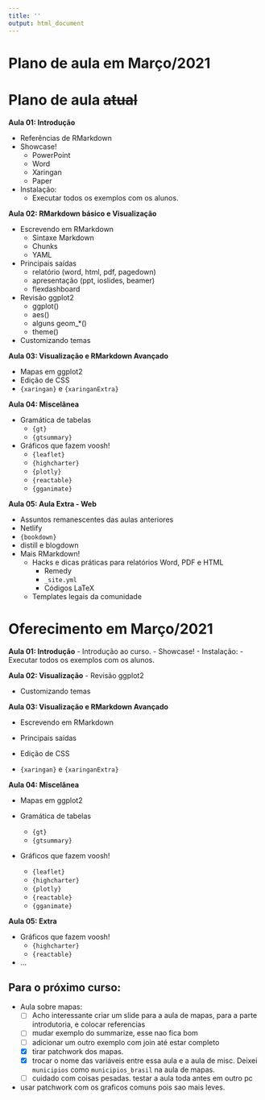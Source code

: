 ```yaml
---
title: ''
output: html_document
---
```


# Plano de aula em Março/2021


# Plano de aula ~~atual~~

**Aula 01: Introdução**

- Referências de RMarkdown
- Showcase!
    - PowerPoint
    - Word
    - Xaringan
    - Paper
- Instalação: 
    - Executar todos os exemplos com os alunos.

**Aula 02: RMarkdown básico e Visualização**

- Escrevendo em RMarkdown
  - Sintaxe Markdown
  - Chunks
  - YAML
- Principais saídas
  - relatório (word, html, pdf, pagedown)
  - apresentação (ppt, ioslides, beamer)
  - flexdashboard
- Revisão ggplot2
    - ggplot()
    - aes()
    - alguns geom_*()
    - theme()
- Customizando temas

**Aula 03: Visualização e RMarkdown Avançado**

- Mapas em ggplot2
- Edição de CSS 
- `{xaringan}` e `{xaringanExtra}`

**Aula 04: Miscelânea**

- Gramática de tabelas 
    - `{gt}` 
    - `{gtsummary}`
- Gráficos que fazem voosh!
    - `{leaflet}`
    - `{highcharter}`
    - `{plotly}`
    - `{reactable}`
    - `{gganimate}`

**Aula 05: Aula Extra - Web**

- Assuntos remanescentes das aulas anteriores
- Netlify
- `{bookdown}`
- distill e blogdown
- Mais RMarkdown!
    - Hacks e dicas práticas para relatórios Word, PDF e HTML
        - Remedy
        - `_site.yml`
        - Códigos LaTeX
    - Templates legais da comunidade

# Oferecimento em Março/2021

**Aula 01: Introdução**
- Introdução ao curso.
- Showcase!
- Instalação: 
    - Executar todos os exemplos com os alunos.

**Aula 02: Visualização**
- Revisão ggplot2

- Customizando temas

**Aula 03: Visualização e RMarkdown Avançado**

- Escrevendo em RMarkdown
- Principais saídas

- Edição de CSS 
- `{xaringan}` e `{xaringanExtra}`

**Aula 04: Miscelânea**

- Mapas em ggplot2


- Gramática de tabelas 
    - `{gt}` 
    - `{gtsummary}`
- Gráficos que fazem voosh!
    - `{leaflet}`
    - `{highcharter}`
    - `{plotly}`
    - `{reactable}`
    - `{gganimate}`
    
**Aula 05: Extra**  

- Gráficos que fazem voosh!
    - `{highcharter}`
    - `{reactable}`
- ...
    
## Para o próximo curso:
- Aula sobre mapas:
    -  [ ] Acho interessante criar um slide para a aula de mapas, para a parte introdutoria, e colocar referencias
    - [ ] mudar exemplo do summarize, esse nao fica bom
    - [ ] adicionar um outro exemplo com join até estar completo
    - [x] tirar patchwork dos mapas.
    - [x] trocar o nome das variáveis entre essa aula e a aula de misc. Deixei `municipios` como `municipios_brasil` na aula de mapas.
    - [ ] cuidado com coisas pesadas. testar a aula toda antes em outro pc
    
    
- usar patchwork com os graficos comuns pois sao mais leves. 
